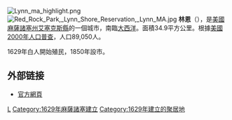 {{NoteTA
|G1 = USState
|G2 = Unit
}}
{{coord|42|28|00|N|70|57|00|W|display=title}}
[[File:Lynn_ma_highlight.png|thumb]]
[[File:Red_Rock_Park,_Lynn_Shore_Reservation,_Lynn_MA.jpg|thumb]]
'''林恩'''（{{lang-en|Lynn}}），是[[美國|美國]][[麻薩諸塞州|麻薩諸塞州]][[艾塞克斯縣_(麻薩諸塞州)|艾塞克斯縣]]的一個城市，南臨[[大西洋|大西洋]]。面積34.9平方公里。根據[[美國2000年人口普查|美國2000年人口普查]]，人口89,050人。 

1629年白人開始殖民，1850年設市。

==外部链接==
* [http://www.ci.lynn.ma.us/ 官方網頁] {{Wayback|url=http://www.ci.lynn.ma.us/ |date=20010723123312 }}

{{Massachusetts}}
{{Authority control}}
[[Category:马萨诸塞州城市|L]]
[[Category:1629年麻薩諸塞建立|Category:1629年麻薩諸塞建立]]
[[Category:1629年建立的聚居地|Category:1629年建立的聚居地]]